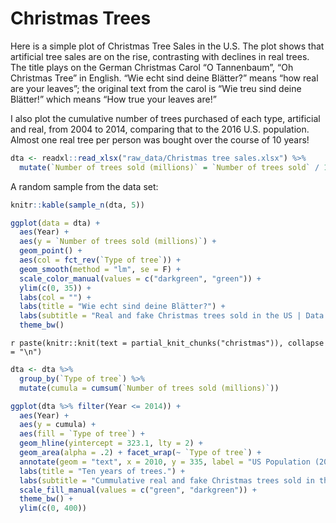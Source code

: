 # Christmas Trees

Here is a simple plot of Christmas Tree Sales in the U.S.  The plot shows that artificial tree sales are on the rise, contrasting with declines in real trees.  The title plays on the German Christmas Carol "O Tannenbaum", "Oh Christmas Tree" in English. "Wie echt sind deine Blätter?" means "how real are your leaves"; the original text from the carol is "Wie treu sind deine Blätter!" which means "How true your leaves are!"

I also plot the cumulative number of trees purchased of each type, artificial and real, from 2004 to 2014, comparing that to the 2016 U.S. population.  Almost one real tree per person was bought over the course of 10 years!   



```r
dta <- readxl::read_xlsx("raw_data/Christmas tree sales.xlsx") %>%
  mutate(`Number of trees sold (millions)` = `Number of trees sold` / 1000000)
```

A random sample from the data set: 
```r
knitr::kable(sample_n(dta, 5))
```

```r
ggplot(data = dta) +
  aes(Year) +
  aes(y = `Number of trees sold (millions)`) +
  geom_point() +
  aes(col = fct_rev(`Type of tree`)) +
  geom_smooth(method = "lm", se = F) +
  scale_color_manual(values = c("darkgreen", "green")) +
  ylim(c(0, 35)) +
  labs(col = "") +
  labs(title = "Wie echt sind deine Blätter?") +
  labs(subtitle = "Real and fake Christmas trees sold in the US | Data Source: Statista | @EvaMaeRey ") +
  theme_bw() 
```

`r paste(knitr::knit(text = partial_knit_chunks("christmas")), collapse = "\n")`



```r
dta <- dta %>%
  group_by(`Type of tree`) %>%
  mutate(cumula = cumsum(`Number of trees sold (millions)`))

ggplot(dta %>% filter(Year <= 2014)) +
  aes(Year) + 
  aes(y = cumula) + 
  aes(fill = `Type of tree`) +
  geom_hline(yintercept = 323.1, lty = 2) +
  geom_area(alpha = .2) + facet_wrap(~ `Type of tree`) +
  annotate(geom = "text", x = 2010, y = 335, label = "US Population (2016)") +
  labs(title = "Ten years of trees.") +
  labs(subtitle = "Cummulative real and fake Christmas trees sold in the US\nData Source: Statista | @EvaMaeRey ") +
  scale_fill_manual(values = c("green", "darkgreen")) +
  theme_bw() +
  ylim(c(0, 400))
```



